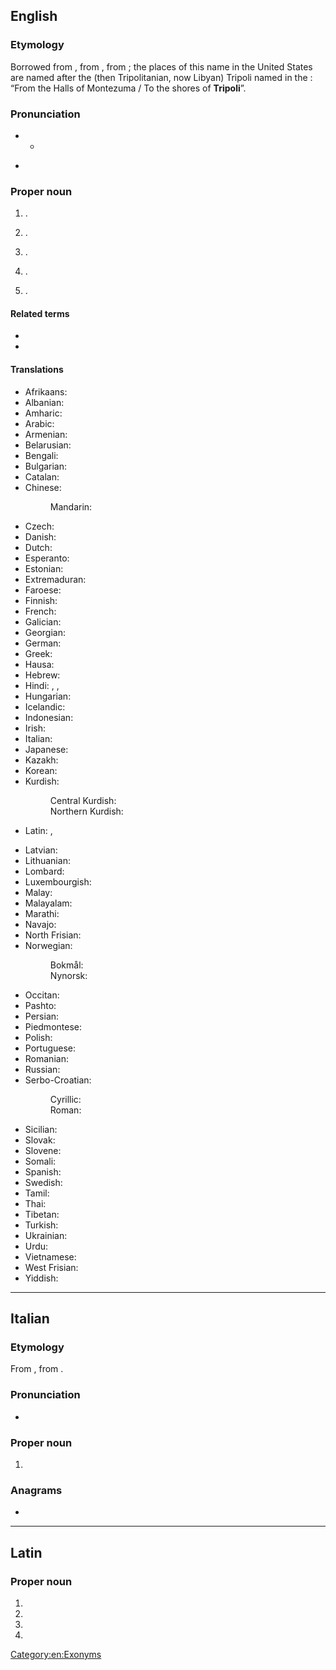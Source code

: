 {{also|tripoli|Trípoli}}
==English==
{{wikipedia}}

===Etymology===
Borrowed from {{bor|en|it|Tripoli}}, from {{der|en|la|Tripolis}}, from {{der|en|grc|Τρίπολις}}; the places of this name in the United States are named after the (then Tripolitanian, now Libyan) Tripoli named in the {{w|Marines' Hymn|Marines’ Hymn}}: “From the Halls of Montezuma / To the shores of '''Tripoli'''”.

===Pronunciation===
* {{IPA|en|/ˈtɹɪpəli/}}
** {{audio|en|LL-Q1860 (eng)-Vealhurl-Tripoli.wav|Audio (UK)}}
* {{a|Tripoli, Iowa}} {{IPA|en|/tɹɪˈpoʊlə/}}

===Proper noun===
{{en-proper noun}}

# {{place|en|capital city|c/Libya}}.
# {{place|en|city|c/Greece}}.
# {{place|en|city|c/Lebanon}}.
# {{place|en|city|s/Iowa|c/USA}}.
# {{place|en|unincorporated community|s/Wisconsin|c/USA}}.

====Related terms====
* {{l|en|Tripolitan}}
* {{l|en|Tripolitania}}

====Translations====
{{trans-top|capital of Libya}}
* Afrikaans: {{t|af|Tripoli}}
* Albanian: {{t|sq|Tripoli}}
* Amharic: {{t|am|ትሪፖሊ}}
* Arabic: {{t|ar|طَرَابُلُس|m}}
* Armenian: {{t|hy|Տրիպոլի}}
* Belarusian: {{t|be|Тры́палі|m}}
* Bengali: {{t|bn|তারাবুলুস}}
* Bulgarian: {{t|bg|Триполи|m}}
* Catalan: {{t|ca|Trípoli}}
* Chinese:
*: Mandarin: {{t+|cmn|的黎波里|tr=Dīlíbōlǐ}}
* Czech: {{t+|cs|Tripolis}}
* Danish: {{t|da|Tripoli}}
* Dutch: {{t+|nl|Tripoli|n}}
* Esperanto: {{t+|eo|Tripolo}}
* Estonian: {{t+|et|Tripoli}}
* Extremaduran: {{t|ext|Trípoli}}
* Faroese: {{t|fo|Tripolis}}
* Finnish: {{t+|fi|Tripoli}}
* French: {{t+|fr|Tripoli}}
* Galician: {{t+|gl|Trípoli}}
* Georgian: {{t+|ka|ტრიპოლი}}
* German: {{t+|de|Tripolis}}
* Greek: {{t+|el|Τρίπολη}}
* Hausa: {{t|ha|Tarabulus}}
* Hebrew: {{t|he|טריפולי}}
* Hindi: {{t|hi|त्रिपोली|f}}, {{t|hi|ताराबूलस}}, {{t|hi|तराबुलुस}}
* Hungarian: {{t+|hu|Tripoli}}
* Icelandic: {{t|is|Trípólí}}
* Indonesian: {{t|id|Tripoli}}
* Irish: {{t|ga|Tripilí|m}}
* Italian: {{t|it|Tripoli|f}}
* Japanese: {{t|ja|トリポリ|tr=Toripori}}
* Kazakh: {{t|kk|Триполи}}
* Korean: {{t|ko|^트리폴리}}
* Kurdish:
*: Central Kurdish: {{t|ckb|تەرابلوس}}
*: Northern Kurdish: {{t|kmr|Trablûs}}
* Latin: {{t|la|Tripolis|f}}, {{t|la|Oea|f}}
{{trans-mid}}
* Latvian: {{t|lv|Tripole}}
* Lithuanian: {{t|lt|Tripolis}}
* Lombard: {{t|lmo|Tripul}}
* Luxembourgish: {{t|lb|Tripolis}}
* Malay: {{t|ms|Tripoli}}
* Malayalam: {{t|ml|ട്രിപ്പോളി}}
* Marathi: {{t|mr|त्रिपोली}}
* Navajo: {{t|nv|Twípoli|sc=Latn}}
* North Frisian: {{t|frr|Tripolis}}
* Norwegian:
*: Bokmål: {{t|nb|Tripoli}}
*: Nynorsk: {{t|nn|Tripoli}}
* Occitan: {{t+|oc|Trípol}}
* Pashto: {{t|ps|ترابلس}}
* Persian: {{t|fa|طرابلس|tr=tarâbolos}}
* Piedmontese: {{t|pms|Trìpoli}}
* Polish: {{t+|pl|Trypolis|m}}
* Portuguese: {{t+|pt|Trípoli}}
* Romanian: {{t+|ro|Tripoli|m}}
* Russian: {{t+|ru|Три́поли|m}}
* Serbo-Croatian:
*: Cyrillic: {{t|sh|Триполи|m}}
*: Roman: {{t|sh|Tripoli|m}}
* Sicilian: {{t|scn|Trìpuli}}
* Slovak: {{t|sk|Tripolis|m}}
* Slovene: {{t|sl|Tripoli|m}}
* Somali: {{t|so|Triboli}}
* Spanish: {{t+|es|Trípoli}}
* Swedish: {{t+|sv|Tripoli|c}}
* Tamil: {{t|ta|திரிப்பொலி}}
* Thai: {{t|th|ตริโปลี|tr=tripohlii}}
* Tibetan: {{t|bo|ཐི་རི་ཕོ་ལི}}
* Turkish: {{t|tr|Trablus}}
* Ukrainian: {{t|uk|Трі́полі|m}}
* Urdu: {{t|ur|طرابلس|tr=tarābulus}}
* Vietnamese: {{t|vi|Tơ-ri-pô-li}}
* West Frisian: {{t|fy|Tripoly}}
* Yiddish: {{t|yi|טריפּאָלי}}
{{trans-bottom}}

[[Category:en:Exonyms]]

----

==Italian==

===Etymology===
From {{inh|it|la|Tripolis}}, from {{der|it|grc|Τρίπολις}}.
===Pronunciation===
* {{it-IPA|trìpoli}}

===Proper noun===
{{it-proper noun|f}}

# {{place|it|capital city|c/Libya|t1=Tripoli}}

===Anagrams===
* {{l|it|poltrii}}

----

==Latin==

===Proper noun===
{{la-proper noun-form|Tripolī}}

# {{inflection of|la|Tripolis||dat|s}}
# {{inflection of|la|Tripolis||abl|s}}
# {{inflection of|la|Tripolis||voc|s}}
# {{inflection of|la|Tripolis||loc|s}}